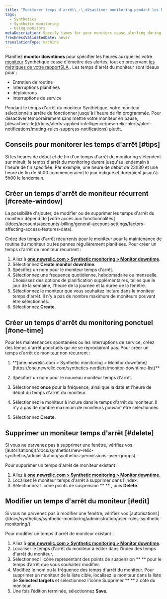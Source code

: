 ```yaml
---
title: "Monitorer temps d'arrêt\_:\_désactiver monitoring pendant les heures de maintenance programmées"
tags:
  - Synthetics
  - Synthetic monitoring
  - Using monitors
metaDescription: Specify times for your monitors cease alerting during deployments and maintenance windows.
freshnessValidatedDate: never
translationType: machine
---
```


Planifiez <DNT>**monitor downtimes**</DNT> pour spécifier les heures auxquelles votre [moniteur](/docs/synthetics/new-relic-synthetics/using-monitors/add-edit-monitors#types-monitors) Synthétique cesse d&apos;émettre des alertes, tout en préservant [les métriques de votre rapportSLA ](/docs/synthetics/new-relic-synthetics/pages/synthetics-sla-report-aggregate-monitor-metrics). Les temps d&apos;arrêt du moniteur sont idéaux pour :

* Entretien de routine
* Interruptions planifiées
* déploierons
* Interruptions de service

<Callout variant="important">
  Pendant le temps d&apos;arrêt du moniteur Synthétique, votre moniteur sélectionné s&apos;arrête de fonctionner jusqu&apos;à l&apos;heure de fin programmée. Pour désactiver temporairement <InlinePopover type="alerts" />sans mettre votre moniteur en pause, [désactivez-le](/docs/alerts-applied-intelligence/new-relic-alerts/alert-notifications/muting-rules-suppress-notifications) plutôt.
</Callout>

## Conseils pour monitorer les temps d&apos;arrêt [#tips]

Si les heures de début et de fin d&apos;un temps d&apos;arrêt du monitoring s&apos;étendent sur minuit, le temps d&apos;arrêt du monitoring durera jusqu&apos;au lendemain à l&apos;heure de fin spécifiée. Par exemple, une heure de début de 23h30 et une heure de fin de 5h00 commenceraient le jour indiqué et dureraient jusqu&apos;à 5h00 le lendemain.

## Créer un temps d&apos;arrêt de moniteur récurrent [#create-window]

<Callout variant="tip">
  La possibilité d&apos;ajouter, de modifier ou de supprimer les temps d&apos;arrêt du moniteur dépend de [votre accès aux fonctionnalités](/docs/accounts/accounts-billing/general-account-settings/factors-affecting-access-features-data).
</Callout>

Créez des temps d&apos;arrêt récurrents pour le moniteur pour la maintenance de routine du moniteur ou les pannes régulièrement planifiées. Pour créer un temps d&apos;arrêt de moniteur récurrent :

1. Allez à <DNT>**[one.newrelic.com &gt; Synthetic monitoring &gt; Monitor downtime](https://one.newrelic.com/synthetics-nerdlets/monitor-downtime-list)**</DNT>.
2. Sélectionnez <DNT>**<Icon name="fe-plus-circle" /> Create monitor downtime**</DNT>.
3. Spécifiez un nom pour le moniteur temps d&apos;arrêt.
4. Sélectionnez une fréquence quotidienne, hebdomadaire ou mensuelle. Choisissez des options de planification supplémentaires, telles que le jour de la semaine, l&apos;heure de la journée et la durée de la fenêtre.
5. Sélectionnez le moniteur que vous souhaitez inclure dans le moniteur temps d&apos;arrêt. Il n&apos;y a pas de nombre maximum de moniteurs pouvant être sélectionnés.
6. Sélectionnez <DNT>**Create**</DNT>.

## Créer un temps d&apos;arrêt du monitoring ponctuel [#one-time]

Pour les maintenances spontanées ou les interruptions de service, créez des temps d&apos;arrêt ponctuels qui ne se reproduiront pas. Pour créer un temps d&apos;arrêt de moniteur non récurrent :

1. <DNT>
     **[one.newrelic.com &gt; Synthetic monitoring &gt; Monitor downtime](https://one.newrelic.com/synthetics-nerdlets/monitor-downtime-list)**
   </DNT>

2. Spécifiez un nom pour le nouveau moniteur temps d&apos;arrêt.

3. Sélectionnez <DNT>**once**</DNT> pour la fréquence, ainsi que la date et l&apos;heure de début du temps d&apos;arrêt du moniteur.

4. Sélectionnez le moniteur à inclure dans le temps d&apos;arrêt du moniteur. Il n&apos;y a pas de nombre maximum de moniteurs pouvant être sélectionnés.

5. Sélectionnez <DNT>**Create**</DNT>.

## Supprimer un moniteur temps d&apos;arrêt [#delete]

<Callout variant="tip">
  Si vous ne parvenez pas à supprimer une fenêtre, vérifiez vos [autorisations](/docs/synthetics/new-relic-synthetics/administration/synthetics-permissions-user-groups).
</Callout>

Pour supprimer un temps d&apos;arrêt de moniteur existant :

1. Allez à <DNT>**[one.newrelic.com &gt; Synthetic monitoring &gt; Monitor downtime](https://one.newrelic.com/synthetics-nerdlets/monitor-downtime-list)**</DNT>.
2. Localisez le moniteur temps d&apos;arrêt à supprimer dans l&apos;index.
3. Sélectionnez l’icône points de suspension <DNT>\*\*<Icon name="fe-more-horizontal" /> \*\*</DNT> , puis <DNT>**Delete**</DNT>.

## Modifier un temps d&apos;arrêt du moniteur [#edit]

<Callout variant="tip">
  Si vous ne parvenez pas à modifier une fenêtre, vérifiez vos [autorisations](/docs/synthetics/synthetic-monitoring/administration/user-roles-synthetic-monitoring/).
</Callout>

Pour modifier un temps d&apos;arrêt de moniteur existant :

1. Allez à <DNT>**[one.newrelic.com &gt; Synthetic monitoring &gt; Monitor downtime](https://one.newrelic.com/synthetics-nerdlets/monitor-downtime-list)**</DNT>.
2. Localiser le temps d&apos;arrêt du moniteur à éditer dans l&apos;index des temps d&apos;arrêt du moniteur.
3. Sélectionnez l’icône représentant des points de suspension <DNT>\*\*<Icon name="fe-more-horizontal" /> \*\*</DNT> pour le temps d’arrêt que vous souhaitez modifier.
4. Modifiez le nom ou la fréquence des temps d&apos;arrêt du moniteur. Pour supprimer un moniteur de la liste cible, localisez le moniteur dans la liste de <DNT>**Selected targets**</DNT> et sélectionnez l&apos;icône Supprimer <DNT>\*\*<Icon name="fe-x-circle" /> \*\*</DNT> à côté du moniteur.
5. Une fois l’édition terminée, sélectionnez <DNT>**Save**</DNT>.